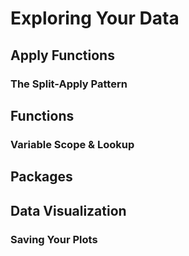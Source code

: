 Exploring Your Data
===================

Apply Functions
---------------

### The Split-Apply Pattern


Functions
---------

### Variable Scope & Lookup


Packages
--------


Data Visualization
------------------

### Saving Your Plots


